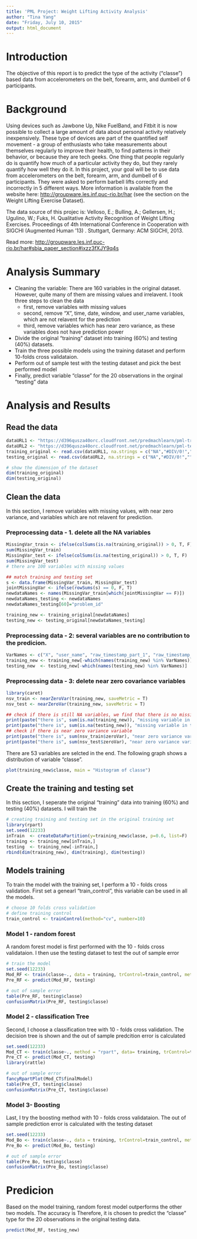 ```yaml
---
title: 'PML Project: Weight Lifting Activity Analysis'
author: "Tina Yang"
date: "Friday, July 10, 2015"
output: html_document
---
```

# Introduction
The objective of this report is to predict the type of the activity ("classe") based data from accelerometers on the belt, forearm, arm, and dumbell of 6 participants. 

# Background 
Using devices such as Jawbone Up, Nike FuelBand, and Fitbit it is now possible to collect a large amount of data about personal activity relatively inexpensively. These type of devices are part of the quantified self movement - a group of enthusiasts who take measurements about themselves regularly to improve their health, to find patterns in their behavior, or because they are tech geeks. One thing that people regularly do is quantify how much of a particular activity they do, but they rarely quantify how well they do it. In this project, your goal will be to use data from accelerometers on the belt, forearm, arm, and dumbell of 6 participants. They were asked to perform barbell lifts correctly and incorrectly in 5 different ways. More information is available from the website here: <http://groupware.les.inf.puc-rio.br/har> (see the section on the Weight Lifting Exercise Dataset). 

The data source of this projec is:
Velloso, E.; Bulling, A.; Gellersen, H.; Ugulino, W.; Fuks, H. Qualitative Activity Recognition of Weight Lifting Exercises. Proceedings of 4th International Conference in Cooperation with SIGCHI (Augmented Human '13) . Stuttgart, Germany: ACM SIGCHI, 2013.

Read more: <http://groupware.les.inf.puc-rio.br/har#sbia_paper_section#ixzz3fXJY9q4s>


# Analysis Summary 

* Cleaning the variable: There are 160 variables in the original dataset. However, quite many of them are missing values and irrelavent. I took three steps to clean the data
    + first, remove variables with missing values
    + second, remove "X", time, date, window, and user_name variables, which are not relavent for the prediction
    + third, remove variables which has near zero variance, as these variables does not have prediction power
* Divide the original "training" dataset into training (60\%) and testing (40\%) datasets. 
* Train the three possible models using the training dataset and perform 10-folds cross validataion.
* Perform out of sample test with the testing dataset and pick the best performed model
* Finally, predict variable "classe" for the 20 observations in the orginal "testing" data    

# Analysis and Results
## Read the data
```r
dataURL1 <- "https://d396qusza40orc.cloudfront.net/predmachlearn/pml-training.csv"
dataURL2 <- "https://d396qusza40orc.cloudfront.net/predmachlearn/pml-testing.csv"
training_original <- read.csv(dataURL1, na.strings = c("NA","#DIV/0!",""))
testing_original <- read.csv(dataURL2, na.strings = c("NA","#DIV/0!",""))
```
```r
# show the dimension of the dataset
dim(training_original)
dim(testing_original)
```
## Clean the data
In this section, I remove variables with missing values, with near zero variance, and variables which are not relavent for prediction.

### Preprocessing data - 1. delete all the NA variables
```r
MissingVar_train <- ifelse(colSums(is.na(training_original)) > 0, T, F)
sum(MissingVar_train)
MissingVar_test <- ifelse(colSums(is.na(testing_original)) > 0, T, F)
sum(MissingVar_test)
# there are 100 variables with missing values

## match training and testing set
s <- data.frame(MissingVar_train, MissingVar_test)
jointMissingVar <- ifelse(rowSums(s) == 0, F, T)
newdataNames <- names(MissingVar_train[which(jointMissingVar == F)])
newdataNames_testing <- newdataNames
newdataNames_testing[60]="problem_id"

training_new <- training_original[newdataNames]
testing_new <- testing_original[newdataNames_testing]
```
### Preprocessing data - 2: several variables are no contribution to the predicion. 
```r
VarNames <- c("X", "user_name", "raw_timestamp_part_1", "raw_timestamp_part_2", "cvtd_timestamp","new_window", "num_window")
training_new <- training_new[-which(names(training_new) %in% VarNames)]
testing_new  <- testing_new[-which(names(testing_new) %in% VarNames)]
```
### Preprocessing data - 3: delete near zero covariance variables
```r
library(caret)
nsv_train <- nearZeroVar(training_new, saveMetric = T)
nsv_test <- nearZeroVar(training_new, saveMetric = T)
```

```r
## check if there is still NA variables, we find that there is no missing varaibles anymore
print(paste("there is", sum(is.na(training_new)), "missing variable in the training set"))
print(paste("there is", sum(is.na(testing_new)), "missing variable in the testing set"))
## check if there is near zero variance variable
print(paste("there is", sum(nsv_train$zeroVar), "near zero variance variable in the training set"))
print(paste("there is", sum(nsv_test$zeroVar), "near zero variance variable in the testing set"))
```

There are 53 variables are selcted in the end. The following graph shows a distribution of variable "classe".
```r
plot(training_new$classe, main = "Histogram of classe")
```

## Create the training and testing set
In this section, I seperate the original "training" data into training (60\%) and testing (40\%) datasets. I will train the 

```r
# creating training and testing set in the original training set
library(rpart)
set.seed(12233)
inTrain  <- createDataPartition(y=training_new$classe, p=0.6, list=F)
training <- training_new[inTrain,]
testing  <- training_new[-inTrain,]
rbind(dim(training_new), dim(training), dim(testing))
```
## Models training
To train the model with the training set, I perform a 10 - folds cross validation. First set a genearl "train_control", this variable can be used in all the models.
```r
# choose 10 folds cross validation
# define training control
train_control <- trainControl(method="cv", number=10)
```
### Model 1 - random forest
A random forest model is first performed with the 10 - folds cross validataion. I then use the testing dataset to test the out of sample error
```r
# train the model 
set.seed(12233)
Mod_RF <- train(classe~., data = training, trControl=train_control, method = 'rf')
Pre_RF <- predict(Mod_RF, testing)
```
```r
# out of sample error
table(Pre_RF, testing$classe)
confusionMatrix(Pre_RF, testing$classe)
```

### Model 2 - classification Tree
Second, I choose a classification tree with 10 - folds cross validation. The decision tree is shown and the out of sample predcition error is calculated

```r
set.seed(12233)
Mod_CT <- train(classe~., method = "rpart", data= training, trControl=train_control)
Pre_CT <- predict(Mod_CT, testing)
library(rattle)
```
```r
# out of sample error
fancyRpartPlot(Mod_CT$finalModel)
table(Pre_CT, testing$classe)
confusionMatrix(Pre_CT, testing$classe)
```

### Model 3- Boosting
Last, I try the boosting method with 10 - folds cross validataion. The out of sample prediction error is calculated with the testing dataset 

```r
set.seed(12233)
Mod_Bo <- train(classe~., data = training, trControl=train_control, method = 'gbm')
Pre_Bo <- predict(Mod_Bo, testing)
```
```r
# out of sample error
table(Pre_Bo, testing$classe)
confusionMatrix(Pre_Bo, testing$classe)
```

# Predicion 
Based on the model training, random forest model outperforms the other two models. The accuracy is Therefore, it is chosen to predict the "classe" type for the 20 observations in the original testing data. 

```r
predict(Mod_RF, testing_new)
```